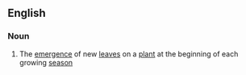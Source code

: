 ==English==

===Noun===
{{en-noun}}

# {{botany}} The [[emergence]] of new [[leaf|leaves]] on a [[plant]] at the beginning of each growing [[season]]